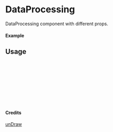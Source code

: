 
<Meta of={DataProcessing} title="unDraw/DataProcessing" />

# DataProcessing

DataProcessing component with different props.

#### Example

<Canvas of={DataProcessing.Primary} />

## Usage

```ts
import { DataProcessing } from "yadl-ui";

const Example = () => {
  return (
      <DataProcessing />
  );
};

export default Example;
```

#### Credits
[unDraw](https://undraw.co/illustrations)
